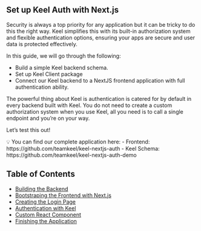 
## Set up Keel Auth with Next.js

Security is always a top priority for any application but it can be tricky to do this the right way. Keel simplifies this with its built-in authorization system and flexible authentication options, ensuring your apps are secure and user data is protected effectively.

In this guide, we will go through the following:

- Build a simple Keel backend schema.
- Set up Keel Client package
- Connect our Keel backend to a NextJS frontend application with full authentication ability.

The powerful thing about Keel is authentication is catered for by default in every backend built with Keel. You do not need to create a custom authorization system when you use Keel, all you need is to call a single endpoint and you’re on your way.

Let’s test this out!

<Callout type="info" emoji="">
💡 You can find our complete application here:
- Frontend: https://github.com/teamkeel/keel-nextjs-auth
- Keel Schema: https://github.com/teamkeel/keel-nextjs-auth-demo

</Callout>


## Table of Contents

- [Building the Backend](/keel-auth-with-nextjs/building-our-backend)
- [Bootstraping the Frontend with Next.js](/keel-auth-with-nextjs/building-the-frontend-with-nextjs")
- [Creating the Login Page](/keel-auth-with-nextjs/creating-the-login-page)
- [Authentication with Keel](/keel-auth-with-nextjs/authentication-with-keel)
- [Custom React Component](/keel-auth-with-nextjs/custom-react-component)
- [Finishing the Application](/keel-auth-with-nextjs/finishing-the-application)
